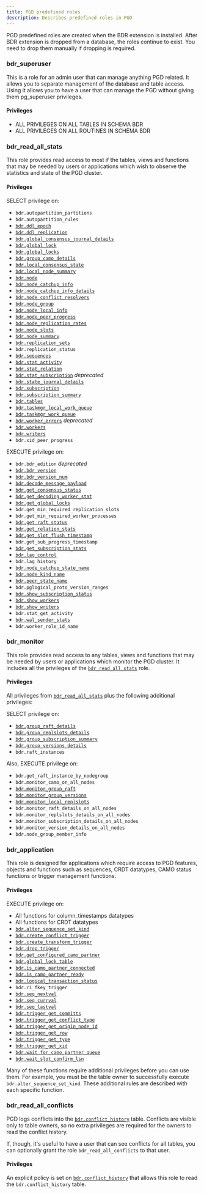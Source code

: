 ```yaml
---
title: PGD predefined roles
description: Describes predefined roles in PGD
---
```


PGD predefined roles are created when the BDR extension is installed. After BDR
extension is dropped from a database, the roles continue to exist. You need to
drop them manually if dropping is required. 

### bdr_superuser
 
This is a role for an admin user that can manage anything PGD related. It allows you to separate management of the database and table access. Using it allows you to have a user that can manage the PGD without giving them pg_superuser privileges.

#### Privileges

-   ALL PRIVILEGES ON ALL TABLES IN SCHEMA BDR
-   ALL PRIVILEGES ON ALL ROUTINES IN SCHEMA BDR

### bdr_read_all_stats

This role provides read access to most if the tables, views and functions that may be needed by users or applications which wish to observe the statistics and state of the PGD cluster. 

#### Privileges

SELECT privilege on:

-   `bdr.autopartition_partitions`
-   `bdr.autopartition_rules`
-   [`bdr.ddl_epoch`](/pgd/latest/reference/catalogs-internal#bdrddl_epoch)
-   [`bdr.ddl_replication`](/pgd/latest/reference/pgd-settings#bdrddl_replication)
-   [`bdr.global_consensus_journal_details`](/pgd/latest/reference/catalogs-visible#bdrglobal_consensus_journal_details)
-   [`bdr.global_lock`](/pgd/latest/reference/catalogs-visible#bdrglobal_lock)
-   [`bdr.global_locks`](/pgd/latest/reference/catalogs-visible#bdrglobal_locks)
-   [`bdr.group_camo_details`](/pgd/latest/reference/catalogs-visible#bdrgroup_camo_details)
-   [`bdr.local_consensus_state`](/pgd/latest/reference/catalogs-visible#bdrlocal_consensus_state)
-   [`bdr.local_node_summary`](/pgd/latest/reference/catalogs-visible#bdrlocal_node_summary)
-   [`bdr.node`](/pgd/latest/reference/catalogs-visible#bdrnode)
-   [`bdr.node_catchup_info`](/pgd/latest/reference/catalogs-visible#bdrnode_catchup_info)
-   [`bdr.node_catchup_info_details`](/pgd/latest/reference/catalogs-visible#bdrnode_catchup_info_details)
-   [`bdr.node_conflict_resolvers`](/pgd/latest/reference/catalogs-visible#bdrnode_conflict_resolvers)
-   [`bdr.node_group`](/pgd/latest/reference/catalogs-visible#bdrnode_group)
-   [`bdr.node_local_info`](/pgd/latest/reference/catalogs-visible#bdrnode_local_info)
-   [`bdr.node_peer_progress`](/pgd/latest/reference/catalogs-visible#bdrnode_peer_progress)
-   [`bdr.node_replication_rates`](/pgd/latest/reference/catalogs-visible#bdrnode_replication_rates)
-   [`bdr.node_slots`](/pgd/latest/reference/catalogs-visible#bdrnode_slots)
-   [`bdr.node_summary`](/pgd/latest/reference/catalogs-visible#bdrnode_summary)
-   [`bdr.replication_sets`](/pgd/latest/reference/catalogs-visible#bdrreplication_sets)
-   `bdr.replication_status`
-   [`bdr.sequences`](/pgd/latest/reference/catalogs-visible#bdrsequences)
-   [`bdr.stat_activity`](/pgd/latest/reference/catalogs-visible#bdrstat_activity)
-   [`bdr.stat_relation`](/pgd/latest/reference/catalogs-visible#bdrstat_relation)
-   [`bdr.stat_subscription`](/pgd/latest/reference/catalogs-visible#bdrstat_subscription) _deprecated_
-   [`bdr.state_journal_details`](/pgd/latest/reference/catalogs-visible#)
-   [`bdr.subscription`](/pgd/latest/reference/catalogs-visible#bdrsubscription)
-   [`bdr.subscription_summary`](/pgd/latest/reference/catalogs-visible#bdrsubscription_summary)
-   [`bdr.tables`](/pgd/latest/reference/catalogs-visible#bdrtables)
-   [`bdr.taskmgr_local_work_queue`](/pgd/latest/reference/catalogs-visible#bdrtaskmgr_local_work_queue)
-   [`bdr.taskmgr_work_queue`](/pgd/latest/reference/catalogs-visible#bdrtaskmgr_work_queue)
-   [`bdr.worker_errors`](/pgd/latest/reference/catalogs-visible#) _deprecated_
-   [`bdr.workers`](/pgd/latest/reference/catalogs-visible#bdrworkers)
-   [`bdr.writers`](/pgd/latest/reference/catalogs-visible#bdrwriters)
-    `bdr.xid_peer_progress`

EXECUTE privilege on:

-    `bdr.bdr_edition` _deprecated_
-   [`bdr.bdr_version`](/pgd/latest/reference/functions#bdrbdr_version)
-   [`bdr.bdr_version_num`](/pgd/latest/reference/functions#bdrbdr_version_num)
-   [`bdr.decode_message_payload`](/pgd/latest/reference/functions-internal#bdrdecode_message_payload)
-   [`bdr.get_consensus_status`](/pgd/latest/reference/functions#bdrget_consensus_status)
-   [`bdr.get_decoding_worker_stat`](/pgd/latest/reference/functions#bdrget_decoding_worker_stat)
-   [`bdr.get_global_locks`](/pgd/latest/reference/functions-internal#bdrget_global_locks)
-    `bdr.get_min_required_replication_slots`
-    `bdr.get_min_required_worker_processes`
-   [`bdr.get_raft_status`](/pgd/latest/reference/functions#bdrget_raft_status)
-   [`bdr.get_relation_stats`](/pgd/latest/reference/functions#bdrget_relation_stats)
-   [`bdr.get_slot_flush_timestamp`](/pgd/latest/reference/functions-internal#bdrget_slot_flush_timestamp)
-    `bdr.get_sub_progress_timestamp`
-   [`bdr.get_subscription_stats`](/pgd/latest/reference/functions#bdrget_subscription_stats)
-   [`bdr.lag_control`](/pgd/latest/reference/functions#bdrlag_control)
-    `bdr.lag_history`
-   [`bdr.node_catchup_state_name`](/pgd/latest/reference/functions-internal#bdrnode_catchup_state_name)
-   [`bdr.node_kind_name`](/pgd/latest/reference/functions-internal#bdrnode_kind_name)
-   [`bdr.peer_state_name`](/pgd/latest/reference/functions-internal#bdrpeer_state_name)
-    `bdr.pglogical_proto_version_ranges`
-   [`bdr.show_subscription_status`](/pgd/latest/reference/functions-internal#bdrshow_subscription_status)
-   [`bdr.show_workers`](/pgd/latest/reference/functions-internal#bdrshow_workers)
-   [`bdr.show_writers`](/pgd/latest/reference/functions-internal#bdrshow_writers)
-    `bdr.stat_get_activity`
-   [`bdr.wal_sender_stats`](/pgd/latest/reference/functions#bdrwal_sender_stats)
-    `bdr.worker_role_id_name`

### bdr_monitor

This role provides read access to any tables, views and functions that may be needed by users or applications which monitor the PGD cluster. It includes all the privileges of the [`bdr_read_all_stats`](#bdr_read_all_stats) role.

#### Privileges

All privileges from [`bdr_read_all_stats`](#bdr_read_all_stats) plus the following additional privileges:

SELECT privilege on:

-   [`bdr.group_raft_details`](/pgd/latest/reference/catalogs-visible#bdrgroup_raft_details)
-   [`bdr.group_replslots_details`](/pgd/latest/reference/catalogs-visible#bdrgroup_replslots_details)
-   [`bdr.group_subscription_summary`](/pgd/latest/reference/catalogs-visible#bdrgroup_subscription_summary)
-   [`bdr.group_versions_details`](/pgd/latest/reference/catalogs-visible#bdrgroup_versions_details)
-    `bdr.raft_instances`

Also, EXECUTE privilege on:

-    `bdr.get_raft_instance_by_nodegroup`
-    `bdr.monitor_camo_on_all_nodes`
-   [`bdr.monitor_group_raft`](/pgd/latest/reference/functions#bdrmonitor_group_raft)
-   [`bdr.monitor_group_versions`](/pgd/latest/reference/functions#bdrmonitor_group_versions)
-   [`bdr.monitor_local_replslots`](/pgd/latest/reference/functions#bdrmonitor_local_replslots)
-    `bdr.monitor_raft_details_on_all_nodes`
-    `bdr.monitor_replslots_details_on_all_nodes`
-    `bdr.monitor_subscription_details_on_all_nodes`
-    `bdr.monitor_version_details_on_all_nodes`
-    `bdr.node_group_member_info`


### bdr_application

This role is designed for applications which require access to PGD features, objects and functions such as sequences, CRDT datatypes, CAMO status functions or trigger management functions.

#### Privileges

EXECUTE privilege on:

-   All functions for column_timestamps datatypes
-   All functions for CRDT datatypes
-   [`bdr.alter_sequence_set_kind`](/pgd/latest/reference/sequences#bdralter_sequence_set_kind)
-   [`bdr.create_conflict_trigger`](/pgd/latest/reference/streamtriggers/interfaces#bdrcreate_conflict_trigger)
-   [`bdr.create_transform_trigger`](/pgd/latest/reference/streamtriggers/interfaces#bdrcreate_transform_trigger)
-   [`bdr.drop_trigger`](/pgd/latest/reference/streamtriggers/interfaces#bdrdrop_trigger)
-   [`bdr.get_configured_camo_partner`](/pgd/latest/reference/functions#bdrget_configured_camo_partner)
-   [`bdr.global_lock_table`](/pgd/latest/reference/functions#bdrglobal_lock_table)
-   [`bdr.is_camo_partner_connected`](/pgd/latest/reference/functions#bdris_camo_partner_connected)
-   [`bdr.is_camo_partner_ready`](/pgd/latest/reference/functions#bdris_camo_partner_ready)
-   [`bdr.logical_transaction_status`](/pgd/latest/reference/functions#bdrlogical_transaction_status)
-   `bdr.ri_fkey_trigger`
-   [`bdr.seq_nextval`](/pgd/latest/reference/functions-internal#bdrseq_nextval)
-   [`bdr.seq_currval`](/pgd/latest/reference/functions-internal#bdrseq_currval)
-   [`bdr.seq_lastval`](/pgd/latest/reference/functions-internal#bdrseq_lastval)
-   [`bdr.trigger_get_committs`](/pgd/latest/reference/streamtriggers/rowfunctions#bdrtrigger_get_committs)
-   [`bdr.trigger_get_conflict_type`](/pgd/latest/reference/streamtriggers/rowfunctions#bdrtrigger_get_conflict_type)
-   [`bdr.trigger_get_origin_node_id`](/pgd/latest/reference/streamtriggers/rowfunctions#bdrtrigger_get_origin_node_id)
-   [`bdr.trigger_get_row`](/pgd/latest/reference/streamtriggers/rowfunctions#bdrtrigger_get_row)
-   [`bdr.trigger_get_type`](/pgd/latest/reference/streamtriggers/rowfunctions#bdrtrigger_get_type)
-   [`bdr.trigger_get_xid`](/pgd/latest/reference/streamtriggers/rowfunctions#bdrtrigger_get_xid)
-   [`bdr.wait_for_camo_partner_queue`](/pgd/latest/reference/functions#bdrwait_for_camo_partner_queue)
-   [`bdr.wait_slot_confirm_lsn`](/pgd/latest/reference/functions#bdrwait_slot_confirm_lsn)

Many of these functions require additional privileges before you can use them.
For example, you must be the table owner to successfully execute
`bdr.alter_sequence_set_kind`. These additional rules are described with each
specific function.

### bdr_read_all_conflicts

PGD logs conflicts into the
[`bdr.conflict_history`](/pgd/latest/reference/catalogs-visible#bdrconflict_history)
table. Conflicts are visible only to table owners, so no extra privileges are
required for the owners to read the conflict history. 

If, though, it's useful to have a user that can see conflicts for all tables,
you can optionally grant the role `bdr_read_all_conflicts` to that user.

#### Privileges

An explicit policy is set on [`bdr.conflict_history`](/pgd/latest/reference/catalogs-visible#bdrconflict_history) that allows this role to read the `bdr.conflict_history` table.


